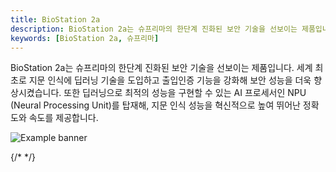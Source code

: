 ```yaml
---
title: BioStation 2a
description: BioStation 2a는 슈프리마의 한단계 진화된 보안 기술을 선보이는 제품입니다. 세계 최초로 지문 인식에 딥러닝 기술을 도입하고 출입인증 기능을 강화해 보안 성능을 더욱 향상시켰습니다. 또한 딥러닝으로 최적의 성능을 구현할 수 있는 AI 프로세서인 NPU (Neural Processing Unit)를 탑재해, 지문 인식 성능을 혁신적으로 높여 뛰어난 정확도와 속도를 제공합니다.
keywords: [BioStation 2a, 슈프리마]
---
```


BioStation 2a는 슈프리마의 한단계 진화된 보안 기술을 선보이는 제품입니다. 세계 최초로 지문 인식에 딥러닝 기술을 도입하고 출입인증 기능을 강화해 보안 성능을 더욱 향상시켰습니다. 또한 딥러닝으로 최적의 성능을 구현할 수 있는 AI 프로세서인 NPU (Neural Processing Unit)를 탑재해, 지문 인식 성능을 혁신적으로 높여 뛰어난 정확도와 속도를 제공합니다.

![Example banner](/img/device/biostation2a-main.png)

{/* <Overview /> */}